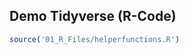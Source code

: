 

## Demo Tidyverse (R-Code)

```r
source('01_R_Files/helperfunctions.R')
```


```block2
```


```r
```



